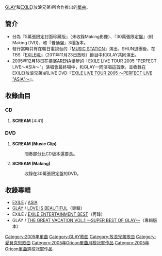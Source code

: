 {{unreferenced|time=2013-06-13T16:06:58+00:00}}
{{Infobox Single 
| Name           = SCREAM 
| Artist         = [[GLAY×EXILE|GLAY×EXILE]] 
| Album          = 
| A-side         = 
| B-side         = 
| Released       = 2005年7月20日 
| Format         = 
| Recorded       =  
| Genre          =  
| Length         = 4分41秒 
| Label          = [[rhythm_zone|rhythm zone]] 
| Writer         = 
| Producer       = 
| Certification  = 雙白金（[[日本唱片協會|日本唱片協會]]）
| Chart position = 當週排行第1名（[[ORICON|ORICON]]）
*2005年8月當月第1名（ORICON）
*2005年年度第5名（ORICON）
| Last single    =  
| This single    =  
| Next single    =  
  {{Extra chronology
  | Artist      = [[GLAY|GLAY]]
  | Type        = Single
  | Last single = [[WHITE_ROAD|WHITE ROAD]](ホワイトロード)<br />（2004年）
  | This single = '''SCREAM'''<br />（2005年）
  | Next single = [[G4_(單曲)|G4]]<br />（2006年）
  }}
}}[[GLAY|GLAY]]和[[EXILE|EXILE]](放浪兄弟)所合作推出的[[單曲|單曲]]。

== 簡介 ==
*分為『5萬張限定封面珍藏版』（未收錄Making影像）、『30萬張限定盤』(附Making DVD)、和『普通盤』3種版本。
*發行當時只有在朝日電視台的『[[MUSIC_STATION|MUSIC STATION]]』演出。SHUN退團後，在TBS『[[EXILE魂|EXILE魂]]』（2011年11月23日放映）節目中和GLAY共同演出。
*2005年12月18日在[[橫濱ARENA|橫濱ARENA]]舉辦的「EXILE LIVE TOUR 2005 “PERFECT LIVE～ASIA～”」演唱會最終場中，和GLAY一同演唱這首歌，並收錄在EXILE(放浪兄弟)的LIVE DVD『[[EXILE_LIVE_TOUR_2005_〜PERFECT_LIVE_"ASIA"〜|EXILE LIVE TOUR 2005 〜PERFECT LIVE "ASIA"〜]]』。

== 收錄曲目 ==
=== CD ===
#'''SCREAM''' [4:41]

=== DVD ===
#'''SCREAM (Music Clip)'''
#:間奏部分比CD版本還要長。
#'''SCREAM (Making)'''
#:收錄在30萬張限定盤的DVD。

== 收錄專輯 ==
*[[EXILE|EXILE]] / [[ASIA_(專輯)|ASIA]]
*[[GLAY|GLAY]] / [[LOVE_IS_BEAUTIFUL|LOVE IS BEAUTIFUL]]（專輯）
*EXILE / [[EXILE_ENTERTAINMENT_BEST|EXILE ENTERTAINMENT BEST]]（再錄）
*GLAY / [[THE_GREAT_VACATION_VOL.1_〜SUPER_BEST_OF_GLAY〜|THE GREAT VACATION VOL.1 〜SUPER BEST OF GLAY〜]]（專輯版本）

{{Oricon單曲月榜冠軍 (2000年代後期)|2005年8月}}
{{Oricon單曲週榜冠軍 (2005年)|2005年8月1日}}

[[Category:2005年單曲|Category:2005年單曲]]
[[Category:GLAY歌曲|Category:GLAY歌曲]]
[[Category:放浪兄弟歌曲|Category:放浪兄弟歌曲]]
[[Category:愛貝克思歌曲|Category:愛貝克思歌曲]]
[[Category:2005年Oricon單曲月榜冠軍作品|Category:2005年Oricon單曲月榜冠軍作品]]
[[Category:2005年Oricon單曲週榜冠軍作品|Category:2005年Oricon單曲週榜冠軍作品]]